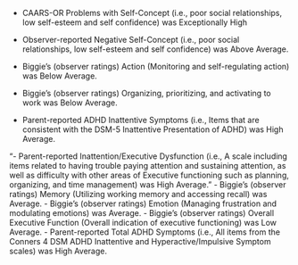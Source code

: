 <summary>

- CAARS-OR Problems with Self-Concept (i.e., poor social relationships, low self-esteem and self confidence) was Exceptionally High
- Observer-reported Negative Self-Concept (i.e., poor social relationships, low self-esteem and self confidence) was Above Average.

- Biggie's (observer ratings) Action (Monitoring and self-regulating action) was Below Average.
- Biggie's (observer ratings) Organizing, prioritizing, and activating to work was Below Average.
- Parent-reported ADHD Inattentive Symptoms (i.e., Items that are consistent with the DSM-5 Inattentive Presentation of ADHD) was High Average.

"- Parent-reported Inattention/Executive Dysfunction (i.e., A scale including items related to having trouble paying attention and sustaining attention, as well as difficulty with other areas of Executive functioning such as planning, organizing, and time management) was High Average."
- Biggie's (observer ratings) Memory (Utilizing working memory and accessing recall) was Average.
- Biggie's (observer ratings) Emotion (Managing frustration and modulating emotions) was Average.
- Biggie's (observer ratings) Overall Executive Function (Overall indication of executive functioning) was Low Average.
- Parent-reported Total ADHD Symptoms (i.e., All items from the Conners 4 DSM ADHD Inattentive and Hyperactive/Impulsive Symptom scales) was High Average.

</summary>
